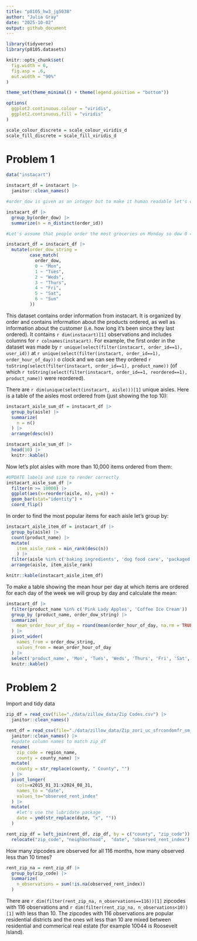 ```yaml
---
title: "p8105_hw3_jg5038"
author: "Julia Gray"
date: "2025-10-02"
output: github_document
---
```


```r
library(tidyverse)
library(p8105.datasets)

knitr::opts_chunk$set(
  fig.width = 6,
  fig.asp = .6,
  out.width = "90%"
)

theme_set(theme_minimal() + theme(legend.position = "bottom"))

options(
  ggplot2.continuous.colour = "viridis",
  ggplot2.continuous.fill = "viridis"
)

scale_colour_discrete = scale_colour_viridis_d
scale_fill_discrete = scale_fill_viridis_d
```


# Problem 1

```r
data("instacart")

instacart_df = instacart |> 
  janitor::clean_names()

#order_dow is given as an integer but to make it human readable let's change it to a string. We don't know which day is which but in order to find out we can see the distribution by day and assume that the most orders happen on Saturday and Sunday

instacart_df |> 
  group_by(order_dow) |> 
  summarize(n = n_distinct(order_id))

#Let's assume that people order the most groceries on Monday so dow 0 = Monday

instacart_df = instacart_df |> 
  mutate(order_dow_string = 
         case_match(
           order_dow, 
           0 ~ "Mon", 
           1 ~ "Tues",
           2 ~ "Weds",
           3 ~ "Thurs", 
           4 ~ "Fri",
           5 ~ "Sat",
           6 ~ "Sun"
         ))

```

This dataset contains order information from instacart. It is organized by order and contains information about the products ordered, as well as information about the customer (i.e. how long it's been since they last ordered). It contains `r dim(instacart)[1]` observations and includes columns for `r colnames(instacart)`. For example, the first order in the dataset was made by `r unique(select(filter(instacart, order_id==1), user_id))` at `r unique(select(filter(instacart, order_id==1), order_hour_of_day))` o clock and we can see they ordered `r toString(select(filter(instacart, order_id==1), product_name))` (of which `r toString(select(filter(instacart, order_id==1, reordered==1), product_name))` were reordered).

There are `r dim(unique(select(instacart, aisle)))[1]` unique aisles. Here is a table of the aisles most ordered from (just showing the top 10):

```r
instacart_aisle_sum_df = instacart_df |> 
  group_by(aisle) |> 
  summarize(
    n = n()
  ) |> 
  arrange(desc(n)) 

instacart_aisle_sum_df |> 
  head(10) |> 
  knitr::kable()
```

Now let's plot aisles with more than 10,000 items ordered from them:

```r
#UPDATE labels and size to render correctly
instacart_aisle_sum_df |> 
  filter(n >= 10000) |> 
  ggplot(aes(x=reorder(aisle, n), y=n)) +
  geom_bar(stat="identity") +
  coord_flip()
```

In order to find the most popular items for each aisle let's group by:

```r
instacart_aisle_item_df = instacart_df |> 
  group_by(aisle) |> 
  count(product_name) |> 
  mutate(
    item_aisle_rank = min_rank(desc(n))
    ) |> 
  filter(aisle %in% c('baking ingredients', 'dog food care', 'packaged vegetables fruits'), item_aisle_rank <= 3) |> 
  arrange(aisle, item_aisle_rank)

knitr::kable(instacart_aisle_item_df)
```

To make a table showing the mean hour per day at which items are ordered for each day of the week we will group by day and calculate the mean:

```r
instacart_df |> 
  filter(product_name %in% c('Pink Lady Apples', 'Coffee Ice Cream')) |> 
  group_by (product_name, order_dow_string) |> 
  summarize(
    mean_order_hour_of_day = round(mean(order_hour_of_day, na.rm = TRUE), digits=2)
  ) |> 
  pivot_wider(
    names_from = order_dow_string,
    values_from = mean_order_hour_of_day
  ) |> 
  select('product_name', 'Mon', 'Tues', 'Weds', 'Thurs', 'Fri', 'Sat', 'Sun') |> 
  knitr::kable()
```

# Problem 2

Import and tidy data
```r
zip_df = read_csv(file="./data/zillow_data/Zip Codes.csv") |> 
  janitor::clean_names()

rent_df = read_csv(file="./data/zillow_data/Zip_zori_uc_sfrcondomfr_sm_month_NYC.csv") |> 
  janitor::clean_names() |> 
  #update column names to match zip_df
  rename(
    zip_code = region_name,
    county = county_name) |> 
  mutate(
    county = str_replace(county, " County", "")
  ) |> 
  pivot_longer(
    cols=x2015_01_31:x2024_08_31,
    names_to = "date",
    values_to="observed_rent_index"
  ) |> 
  mutate(
    #let's use the lubridate package
    date = ymd(str_replace(date, "x", ""))
  )

rent_zip_df = left_join(rent_df, zip_df, by = c("county", "zip_code")) |> 
  relocate("zip_code", "neighborhood",  "date", "observed_rent_index")
```

How many zipcodes are observed for all 116 months, how many observed less than 10 times?

```r
rent_zip_na = rent_zip_df |> 
  group_by(zip_code) |> 
  summarize(
    n_observations = sum(!is.na(observed_rent_index))
  )
```

There are `r dim(filter(rent_zip_na, n_observations==116))[1]` zipcodes with 116 observations and `r dim(filter(rent_zip_na, n_observations<10))[1]` with less than 10. The zipcodes with 116 observations are popular residential districts and the ones wit less than 10 are mixed between residential and commerical real estate (for example 10044 is Roosevelt Island). 









